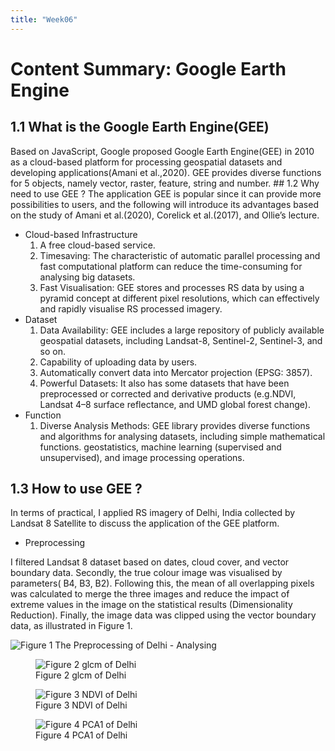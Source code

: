 ```yaml
---
title: "Week06"
---
```


# Content Summary: Google Earth Engine {.unnumbered}


## 1.1 What is the Google Earth Engine(GEE) {.unnumbered}
Based on JavaScript, Google proposed Google Earth Engine(GEE) in 2010 as a cloud-based platform for processing geospatial datasets and developing applications(Amani et al.,2020). GEE provides diverse functions for 5 objects, namely vector, raster, feature, string and number.
## 1.2  Why need to use GEE ?
The application GEE is popular since it can provide more possibilities to users, and the following will introduce its advantages based on the study of Amani et al.(2020), Corelick et al.(2017), and Ollie’s lecture.

-  Cloud-based Infrastructure
   1. A free cloud-based service.
   2. Timesaving: The characteristic of automatic parallel processing and fast computational platform can reduce the time-consuming for analysing big datasets.
   3. Fast Visualisation: GEE stores and processes RS data by using a pyramid concept at different pixel resolutions, which can effectively and rapidly visualise RS processed imagery.
-  Dataset
   1. Data Availability: GEE includes a large repository of publicly available geospatial datasets, including Landsat-8, Sentinel-2, Sentinel-3, and so on.
   2. Capability of uploading data by users.
   3. Automatically convert data into Mercator projection (EPSG: 3857).
   4. Powerful Datasets: It also has some datasets that have been preprocessed or corrected and derivative products (e.g.NDVI, Landsat 4–8 surface reflectance, and UMD global forest change).
-  Function
   1. Diverse Analysis Methods: GEE library provides diverse functions and algorithms for analysing datasets, including simple mathematical functions. geostatistics, machine learning (supervised and unsupervised), and image processing operations.

## 1.3 How to use GEE ?
In terms of practical, I applied RS imagery of Delhi, India collected by Landsat 8 Satellite to discuss the application of the GEE platform. 

-  Preprocessing

I filtered Landsat 8 dataset based on dates, cloud cover, and vector boundary data. Secondly, the true colour image was visualised by parameters( B4, B3, B2). Following this, the mean of all overlapping pixels was calculated to merge the three images and reduce the impact of extreme values in the image on the statistical results (Dimensionality Reduction). Finally, the image data was clipped using the vector boundary data, as illustrated in Figure 1.

![Figure 1 The Preprocessing of Delhi](source/week06/processing_1.gif)
-  Analysing

::: {#fig-elephants layout-ncol=2}

![Figure 2 glcm of Delhi ](source/week06/glcm_1.png)

![Figure 3 NDVI of Delhi ](source/week06/NDVI_1.png)
:::


![Figure 4 PCA1 of Delhi ](source/week06/PCA1_1.png)
